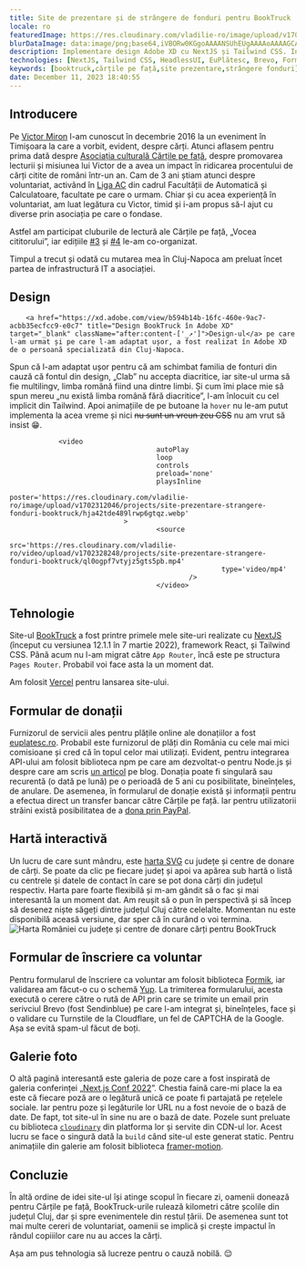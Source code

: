 ```yaml
---
title: Site de prezentare și de strângere de fonduri pentru BookTruck
locale: ro
featuredImage: https://res.cloudinary.com/vladilie-ro/image/upload/v1702312046/projects/site-prezentare-strangere-fonduri-booktruck/hja42tde489lrwp6gtqz.webp
blurDataImage: data:image/png;base64,iVBORw0KGgoAAAANSUhEUgAAAAoAAAAGCAIAAAB1kpiRAAAACXBIWXMAAAPoAAAD6AG1e1JrAAAAuUlEQVR4nGMIaZoU0jAxtnlKQMOEyJapCZ0zYzqmxbZOSemdG9I0ieHfz8+vH9xeNWXS2aMH///5dujU8eNnT3x99+zPj/f//3xj+P3tw76d6/0djSUZGLavX75gw+aMtkkfXz1BSN+7dXx6V0JrRerFI5uu7d6ytqJsdWnx/98fQdL//3z7/e3Dx3fP37168vTGxac3Lr579eTdqye/v32ASv/88u7i6aMXTx89c/wQnPz55d3/P98ATc2Hyw6ARn0AAAAASUVORK5CYII=
description: Implementare design Adobe XD cu NextJS și Tailwind CSS. Integrare EuPlătesc, Brevo, i18n și alte servicii externe.
technologies: [NextJS, Tailwind CSS, HeadlessUI, EuPlătesc, Brevo, Formik, Cloudinary, i18n]
keywords: [booktruck,cărțile pe față,site prezentare,strângere fonduri]
date: December 11, 2023 18:40:55
---
```


## Introducere

Pe <a href="https://victormiron.com" title="Site-ul lui Victor Miron" target="_blank" className="after:content-['_↗']">Victor Miron</a> l-am cunoscut în decembrie 2016 la un eveniment în Timișoara la care a vorbit, evident, despre cărți.
Atunci aflasem pentru prima dată despre <a href="https://cartilepefata.ro" title="Site-ul Cărțile pe față" target="_blank" className="after:content-['_↗']">Asociația culturală Cărțile pe față</a>, despre promovarea lecturii și misiunea lui Victor de a avea un impact în ridicarea procentului de cărți citite de români într-un an.
Cam de 3 ani știam atunci despre voluntariat, activând în <a href="https://ligaac.ro" title="Site-ul Liga AC" target="_blank" className="after:content-['_↗']">Liga AC</a> din cadrul Facultății de Automatică și Calculatoare, facultate pe care o urmam.
Chiar și cu acea experiență în voluntariat, am luat legătura cu Victor, timid și i-am propus să-l ajut cu diverse prin asociația pe care o fondase.

Astfel am participat cluburile de lectură ale Cărțile pe față, „Vocea cititorului”, iar edițiile <a href="https://www.facebook.com/events/802888169892442/?active_tab=discussion" title="Pagină eveniment Facebook" target="_blank" className="after:content-['_↗']">#3</a> și <a href="https://www.facebook.com/events/129070054341063/?active_tab=discussion" title="Pagină eveniment Facebook" target="_blank" className="after:content-['_↗']">#4</a> le-am co-organizat.

Timpul a trecut și odată cu mutarea mea în Cluj-Napoca am preluat încet partea de infrastructură IT a asociației.

## Design

        <a href="https://xd.adobe.com/view/b594b14b-16fc-460e-9ac7-acbb35ecfcc9-e0c7" title="Design BookTruck în Adobe XD" target="_blank" className="after:content-['_↗']">Design-ul</a> pe care l-am urmat și pe care l-am adaptat ușor, a fost realizat în Adobe XD de o persoană specializată din Cluj-Napoca.

Spun că l-am adaptat ușor pentru că am schimbat familia de fonturi din cauză că fontul din design, „Clab” nu accepta diacritice, iar site-ul urma să fie multilingv, limba română fiind una dintre limbi.
Și cum îmi place mie să spun mereu „nu există limba română fără diacritice”, l-am înlocuit cu cel implicit din Tailwind.
Apoi animațiile de pe butoane la `hover` nu le-am putut implementa la acea vreme și nici <del>nu sunt un vreun zeu CSS</del> nu am vrut să insist 😁.

                <video
                                        autoPlay
                                        loop
                                        controls
                                        preload='none'
                                        playsInline
                                        poster='https://res.cloudinary.com/vladilie-ro/image/upload/v1702312046/projects/site-prezentare-strangere-fonduri-booktruck/hja42tde489lrwp6gtqz.webp'
                                >
                                        <source
                                                        src='https://res.cloudinary.com/vladilie-ro/video/upload/v1702328248/projects/site-prezentare-strangere-fonduri-booktruck/ql0ogpf7vtyjz5gts5pb.mp4'
                                                        type='video/mp4'
                                                />
                                        </video>

## Tehnologie

Site-ul <a href="https://booktruck.ro" title="Site-ul BookTruck" target="_blank" className="after:content-['_↗']">BookTruck</a> a fost printre primele mele site-uri realizate cu <a href="https://nextjs.org" title="Site-ul NextJS" target="_blank" className="after:content-['_↗']">NextJS</a> (început cu versiunea 12.1.1 în 7 martie 2022), framework React, și Tailwind CSS.
Până acum nu l-am migrat către `App Router`, încă este pe structura `Pages Router`.
Probabil voi face asta la un moment dat.

Am folosit <a href="https://vercel.com" title="Site-ul Vercel" target="_blank" className="after:content-['_↗']">Vercel</a> pentru lansarea site-ului.

## Formular de donații

Furnizorul de servicii ales pentru plățile online ale donațiilor a fost <a href="https://euplatesc.ro" title="Site-ul EuPlătesc" target="_blank" className="after:content-['_↗']">euplatesc.ro</a>.
Probabil este furnizorul de plăți din România cu cele mai mici comisioane și cred că în topul celor mai utilizați.
Evident, pentru integrarea API-ului am folosit biblioteca npm pe care am dezvoltat-o pentru Node.js și despre care am scris <a href="/ro/blog/euplatesc-nodejs" title="Articol despre Biblioteca EuPlătesc pentru Node.js">un articol</a> pe blog.
Donația poate fi singulară sau recurentă (o dată pe lună) pe o perioadă de 5 ani cu posibilitate, bineînțeles, de anulare.
De asemenea, în formularul de donație există și informații pentru a efectua direct un transfer bancar către Cărțile pe față.
Iar pentru utilizatorii străini există posibilitatea de a <a href="https://www.paypal.com/donate/?hosted_button_id=WNGBETHCMVHJJ" title="Pagină de donații PayPal pentru Cărțile pe față" target="_blank" className="after:content-['_↗']">dona prin PayPal</a>.

## Hartă interactivă

Un lucru de care sunt mândru, este <a href="https://booktruck.cartilepefata.ro/doneaza-carti" title="Pagina de donare cărți BookTruck" target="_blank" className="after:content-['_↗']">harta SVG</a> cu județe și centre de donare de cărți.
Se poate da clic pe fiecare județ și apoi va apărea sub hartă o listă cu centrele și datele de contact în care se pot dona cărți din județul respectiv.
Harta pare foarte flexibilă și m-am gândit să o fac și mai interesantă la un moment dat.
Am reușit să o pun în perspectivă și să încep să desenez niște săgeți dintre județul Cluj către celelalte.
Momentan nu este disponibilă aceasă versiune, dar sper că în curând o voi termina.
                <img src="https://res.cloudinary.com/vladilie-ro/image/upload/v1702368617/projects/site-prezentare-strangere-fonduri-booktruck/hfuvaou0eykivtofy5se.webp" alt="Harta României cu județe și centre de donare cărți pentru BookTruck" />

## Formular de înscriere ca voluntar

Pentru formularul de înscriere ca voluntar am folosit biblioteca <a href="https://formik.org" title="Site-ul Formik" target="_blank" className="after:content-['_↗']">Formik</a>, iar validarea am făcut-o cu o schemă <a href="https://www.npmjs.com/package/yup" title="Pagina bibliotecii Yup" target="_blank" className="after:content-['_↗']">Yup</a>.
La trimiterea formularului, acesta execută o cerere către o rută de API prin care se trimite un email prin serivciul Brevo (fost Sendinblue) pe care l-am integrat și, bineînțeles, face și o validare cu Turnstile de la Cloudflare, un fel de CAPTCHA de la Google.
Așa se evită spam-ul făcut de boți.

## Galerie foto

O altă pagină interesantă este galeria de poze care a fost inspirată de galeria conferinței „<a href="https://nextjsconf-pics.vercel.app" title="Galeria foto a conferinței NextJS 2022" target="_blank" className="after:content-['_↗']">Next.js Conf 2022</a>”.
Chestia faină care-mi place la ea este că fiecare poză are o legătură unică ce poate fi partajată pe rețelele sociale.
Iar pentru poze și legăturile lor URL nu a fost nevoie de o bază de date.
De fapt, tot site-ul în sine nu are o bază de date.
Pozele sunt preluate cu biblioteca <a href="https://cloudinary.com" title="Site-ul Cloudinary" target="_blank" className="after:content-['_↗']">`cloudinary`</a> din platforma lor și servite din CDN-ul lor.
Acest lucru se face o singură dată la `build` când site-ul este generat static.
Pentru animațiile din galerie am folosit biblioteca <a href="https://www.framer.com/motion" title="Pagina Framer Motion" target="_blank" className="after:content-['_↗']">framer-motion</a>.

## Concluzie

În altă ordine de idei site-ul își atinge scopul în fiecare zi, oamenii donează pentru Cărțile pe față, BookTruck-urile rulează kilometri către școlile din județul Cluj, dar și spre evenimentele din restul țării.
De asemenea sunt tot mai multe cereri de voluntariat, oamenii se implică și crește impactul în rândul copiiilor care nu au acces la cărți.

Așa am pus tehnologia să lucreze pentru o cauză nobilă. 😌